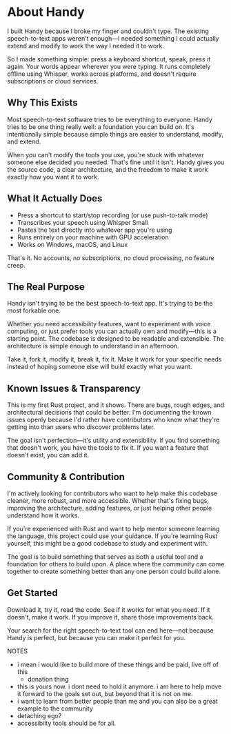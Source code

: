 # About Handy

I built Handy because I broke my finger and couldn't type. The existing speech-to-text apps weren't enough—I needed something I could actually extend and modify to work the way I needed it to work.

So I made something simple: press a keyboard shortcut, speak, press it again. Your words appear wherever you were typing. It runs completely offline using Whisper, works across platforms, and doesn't require subscriptions or cloud services.

## Why This Exists

Most speech-to-text software tries to be everything to everyone. Handy tries to be one thing really well: a foundation you can build on. It's intentionally simple because simple things are easier to understand, modify, and extend.

When you can't modify the tools you use, you're stuck with whatever someone else decided you needed. That's fine until it isn't. Handy gives you the source code, a clear architecture, and the freedom to make it work exactly how you want it to work.

## What It Actually Does

- Press a shortcut to start/stop recording (or use push-to-talk mode)
- Transcribes your speech using Whisper Small
- Pastes the text directly into whatever app you're using
- Runs entirely on your machine with GPU acceleration
- Works on Windows, macOS, and Linux

That's it. No accounts, no subscriptions, no cloud processing, no feature creep.

## The Real Purpose

Handy isn't trying to be the best speech-to-text app. It's trying to be the most forkable one.

Whether you need accessibility features, want to experiment with voice computing, or just prefer tools you can actually own and modify—this is a starting point. The codebase is designed to be readable and extensible. The architecture is simple enough to understand in an afternoon.

Take it, fork it, modify it, break it, fix it. Make it work for your specific needs instead of hoping someone else will build exactly what you want.

## Known Issues & Transparency

This is my first Rust project, and it shows. There are bugs, rough edges, and architectural decisions that could be better. I'm documenting the known issues openly because I'd rather have contributors who know what they're getting into than users who discover problems later.

The goal isn't perfection—it's utility and extensibility. If you find something that doesn't work, you have the tools to fix it. If you want a feature that doesn't exist, you can add it.

## Community & Contribution

I'm actively looking for contributors who want to help make this codebase cleaner, more robust, and more accessible. Whether that's fixing bugs, improving the architecture, adding features, or just helping other people understand how it works.

If you're experienced with Rust and want to help mentor someone learning the language, this project could use your guidance. If you're learning Rust yourself, this might be a good codebase to study and experiment with.

The goal is to build something that serves as both a useful tool and a foundation for others to build upon. A place where the community can come together to create something better than any one person could build alone.

## Get Started

Download it, try it, read the code. See if it works for what you need. If it doesn't, make it work. If you improve it, share those improvements back.

Your search for the right speech-to-text tool can end here—not because Handy is perfect, but because you can make it perfect for you.

NOTES

- i mean i would like to build more of these things and be paid, live off of this
    - donation thing
- this is yours now. i dont need to hold it anymore. i am here to help move it forward to the goals set out, but beyond that it is not on me.
- i want to learn from better people than me and you can also be a great example to the community
- detaching ego?
- accessibiity tools should be for all.
